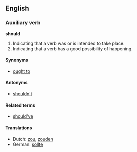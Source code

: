 ==English==
=== Auxiliary verb ===
'''should'''

#Indicating that a verb was or is intended to take place.
#Indicating that a verb has a good possibility of happening.

====Synonyms====
*[[ought to]]

====Antonyms====
*[[shouldn't]]

====Related terms====
*[[should've]]

====Translations====
*Dutch: [[zou]], [[zouden]]
*German: [[sollte]]